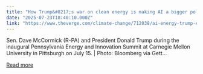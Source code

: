 ```yaml
---
title: "How Trump&#8217;s war on clean energy is making AI a bigger polluter"
date: "2025-07-23T18:40:10.000Z"
link: "https://www.theverge.com/climate-change/712038/ai-energy-trump-epa-gas-coal-emissions"
---
```


Sen. Dave McCormick (R-PA) and President Donald Trump during the inaugural Pennsylvania Energy and Innovation Summit at Carnegie Mellon University in Pittsburgh on July 15. | Photo: Bloomberg via Gett...

[Read more](https://www.theverge.com/climate-change/712038/ai-energy-trump-epa-gas-coal-emissions)
